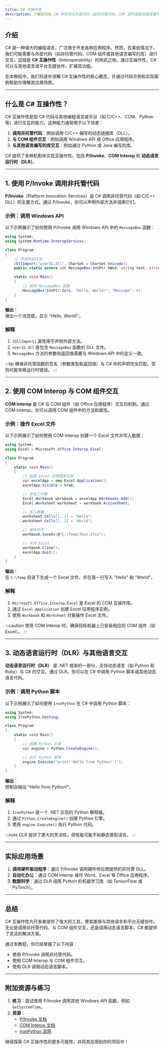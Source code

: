 ```yaml
---
title: C# 互操作性
description: 了解如何在 C# 中实现与外部代码（如非托管代码、COM 组件或其他语言编写的库）的互操作性，并通过实际案例掌握其应用场景。
---
```


## 介绍

C# 是一种强大的编程语言，广泛用于开发各种应用程序。然而，在某些情况下，我们可能需要与外部代码（如非托管代码、COM 组件或其他语言编写的库）进行交互。这就是 **C# 互操作性**（Interoperability）的用武之地。通过互操作性，C# 可以与其他语言或平台无缝协作，扩展其功能。

在本教程中，我们将逐步讲解 C# 互操作性的核心概念，并通过代码示例和实际案例帮助你理解其应用场景。

---

## 什么是 C# 互操作性？

C# 互操作性是指 C# 代码与其他编程语言或平台（如 C/C++、COM、Python 等）进行交互的能力。这种能力通常用于以下场景：

1. **调用非托管代码**：例如调用 C/C++ 编写的动态链接库（DLL）。
2. **与 COM 组件交互**：例如调用 Windows API 或 Office 应用程序。
3. **与其他语言编写的库交互**：例如通过 Python 或 Java 编写的库。

C# 提供了多种机制来实现互操作性，包括 **P/Invoke**、**COM Interop** 和 **动态语言运行时（DLR）**。

---

## 1. 使用 P/Invoke 调用非托管代码

**P/Invoke**（Platform Invocation Services）是 C# 调用非托管代码（如 C/C++ DLL）的主要方式。通过 P/Invoke，你可以声明外部方法并调用它们。

### 示例：调用 Windows API

以下示例展示了如何使用 P/Invoke 调用 Windows API 中的 `MessageBox` 函数：

```csharp
using System;
using System.Runtime.InteropServices;

class Program
{
    // 声明外部方法
    [DllImport("user32.dll", CharSet = CharSet.Unicode)]
    public static extern int MessageBox(IntPtr hWnd, string text, string caption, uint type);

    static void Main()
    {
        // 调用 MessageBox 函数
        MessageBox(IntPtr.Zero, "Hello, World!", "Message", 0);
    }
}
```

**输出**：  
弹出一个消息框，显示 "Hello, World!"。

### 解释

1. `[DllImport]` 属性用于声明外部方法。
2. `user32.dll` 是包含 `MessageBox` 函数的 DLL 文件。
3. `MessageBox` 方法的参数和返回值需要与 Windows API 中的定义一致。

:::tip
确保非托管函数的签名（参数类型和返回值）与 C# 中的声明完全匹配，否则可能导致运行时错误。
:::

---

## 2. 使用 COM Interop 与 COM 组件交互

**COM Interop** 是 C# 与 COM 组件（如 Office 应用程序）交互的机制。通过 COM Interop，你可以调用 COM 组件中的方法和属性。

### 示例：操作 Excel 文件

以下示例展示了如何使用 COM Interop 创建一个 Excel 文件并写入数据：

```csharp
using System;
using Excel = Microsoft.Office.Interop.Excel;

class Program
{
    static void Main()
    {
        // 创建 Excel 应用程序实例
        var excelApp = new Excel.Application();
        excelApp.Visible = true;

        // 添加工作簿
        Excel.Workbook workbook = excelApp.Workbooks.Add();
        Excel.Worksheet worksheet = workbook.ActiveSheet;

        // 写入数据
        worksheet.Cells[1, 1] = "Hello";
        worksheet.Cells[1, 2] = "World";

        // 保存文件
        workbook.SaveAs(@"C:\Temp\Test.xlsx");

        // 关闭 Excel
        workbook.Close();
        excelApp.Quit();
    }
}
```

**输出**：  
在 `C:\Temp` 目录下生成一个 Excel 文件，并在第一行写入 "Hello" 和 "World"。

### 解释

1. `Microsoft.Office.Interop.Excel` 是 Excel 的 COM 互操作库。
2. 通过 `Excel.Application` 创建 Excel 应用程序实例。
3. 使用 `Workbook` 和 `Worksheet` 对象操作 Excel 文件。

:::caution
使用 COM Interop 时，确保目标机器上已安装相应的 COM 组件（如 Excel）。
:::

---

## 3. 动态语言运行时（DLR）与其他语言交互

**动态语言运行时（DLR）** 是 .NET 框架的一部分，支持动态语言（如 Python 和 Ruby）与 C# 的交互。通过 DLR，你可以在 C# 中调用 Python 脚本或其他动态语言代码。

### 示例：调用 Python 脚本

以下示例展示了如何使用 `IronPython` 在 C# 中调用 Python 脚本：

```csharp
using System;
using IronPython.Hosting;

class Program
{
    static void Main()
    {
        // 创建 Python 引擎
        var engine = Python.CreateEngine();

        // 执行 Python 脚本
        engine.Execute("print('Hello from Python!')");
    }
}
```

**输出**：  
控制台输出 "Hello from Python!"。

### 解释

1. `IronPython` 是一个 .NET 实现的 Python 解释器。
2. 通过 `Python.CreateEngine()` 创建 Python 引擎。
3. 使用 `engine.Execute()` 执行 Python 代码。

:::note
DLR 提供了更大的灵活性，但性能可能不如静态类型语言。
:::

---

## 实际应用场景

1. **调用硬件驱动程序**：通过 P/Invoke 调用硬件供应商提供的非托管 DLL。
2. **自动化办公**：通过 COM Interop 操作 Word、Excel 等 Office 应用程序。
3. **数据科学**：通过 DLR 调用 Python 的机器学习库（如 TensorFlow 或 PyTorch）。

---

## 总结

C# 互操作性为开发者提供了强大的工具，使其能够与其他语言和平台无缝协作。无论是调用非托管代码、与 COM 组件交互，还是调用动态语言脚本，C# 都提供了灵活的解决方案。

通过本教程，你已经掌握了以下内容：
- 使用 P/Invoke 调用非托管代码。
- 使用 COM Interop 与 COM 组件交互。
- 使用 DLR 调用动态语言脚本。

---

## 附加资源与练习

1. **练习**：尝试使用 P/Invoke 调用其他 Windows API 函数，例如 `GetSystemTime`。
2. **资源**：
   - [P/Invoke 文档](https://learn.microsoft.com/en-us/dotnet/standard/native-interop/pinvoke)
   - [COM Interop 文档](https://learn.microsoft.com/en-us/dotnet/csharp/programming-guide/interop/)
   - [IronPython 官网](https://ironpython.net/)

继续探索 C# 互操作性的更多可能性，并将其应用到你的项目中！